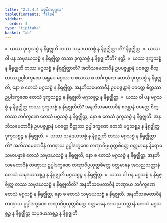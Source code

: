 ```yaml
---
title: "2.2.4.4 ပစ္စနီကပုဂ္ဂလ"
tableOfContents: false
sidebar:
  order: 4
type: "tipitaka"
basket: "ab"
---
```



<DynamicBreadcrumb />

<Division number="111">

<Paragraph number="570">
»  ယဿ ဒုက္ခသစ္စံ န နိရုဇ္ဈတိ တဿ သမုဒယသစ္စံ န နိရုဇ္ဈိတ္ထာတိ? နိရုဇ္ဈိတ္ထ.
</Paragraph>

<Paragraph number="571">
«  ယဿ ဝါ ပန သမုဒယသစ္စံ န နိရုဇ္ဈိတ္ထ တဿ ဒုက္ခသစ္စံ န နိရုဇ္ဈတီတိ? နတ္ထိ.
</Paragraph>

<Paragraph number="572">
»  ယဿ ဒုက္ခသစ္စံ န နိရုဇ္ဈတိ တဿ မဂ္ဂသစ္စံ န နိရုဇ္ဈိတ္ထာတိ?
</Paragraph>

<Paragraph number="573">
အဘိသမေတာဝီနံ ဥပပဇ္ဇန္တာနံ ပဝတ္တေ စိတ္တဿ ဥပ္ပါဒက္ခဏေ အရူပေ မဂ္ဂဿ စ ဖလဿ စ ဘင်္ဂက္ခဏေ တေသံ ဒုက္ခသစ္စံ န နိရုဇ္ဈတိ, နော စ တေသံ မဂ္ဂသစ္စံ န နိရုဇ္ဈိတ္ထ. အနဘိသမေတာဝီနံ ဥပပဇ္ဇန္တာနံ ပဝတ္တေ စိတ္တဿ ဥပ္ပါဒက္ခဏေ တေသံ ဒုက္ခသစ္စဉ္စ န နိရုဇ္ဈတိ မဂ္ဂသစ္စဉ္စ န နိရုဇ္ဈိတ္ထ.
</Paragraph>

<Paragraph number="574">
«  ယဿ ဝါ ပန မဂ္ဂသစ္စံ န နိရုဇ္ဈိတ္ထ တဿ ဒုက္ခသစ္စံ န နိရုဇ္ဈတီတိ?
</Paragraph>

<Paragraph number="575">
အနဘိသမေတာဝီနံ စဝန္တာနံ ပဝတ္တေ စိတ္တဿ ဘင်္ဂက္ခဏေ တေသံ မဂ္ဂသစ္စံ န နိရုဇ္ဈိတ္ထ, နော စ တေသံ ဒုက္ခသစ္စံ န နိရုဇ္ဈတိ. အနဘိသမေတာဝီနံ ဥပပဇ္ဇန္တာနံ ပဝတ္တေ စိတ္တဿ ဥပ္ပါဒက္ခဏေ တေသံ မဂ္ဂသစ္စဉ္စ န နိရုဇ္ဈိတ္ထ ဒုက္ခသစ္စဉ္စ န နိရုဇ္ဈတိ.
</Paragraph>

</Division>
<Division number="112">

<Paragraph number="576">
»  ယဿ သမုဒယသစ္စံ န နိရုဇ္ဈတိ တဿ မဂ္ဂသစ္စံ န နိရုဇ္ဈိတ္ထာတိ?
</Paragraph>

<Paragraph number="577">
အဘိသမေတာဝီနံ တဏှာယ ဥပ္ပါဒက္ခဏေ တဏှာဝိပ္ပယုတ္တစိတ္တေ ဝတ္တမာနေ နိရောဓသမာပန္နာနံ တေသံ သမုဒယသစ္စံ န နိရုဇ္ဈတိ, နော စ တေသံ မဂ္ဂသစ္စံ န နိရုဇ္ဈိတ္ထ. အနဘိသမေတာဝီနံ တဏှာယ ဥပ္ပါဒက္ခဏေ တဏှာဝိပ္ပယုတ္တစိတ္တေ ဝတ္တမာနေ အသညသတ္တာနံ တေသံ သမုဒယသစ္စဉ္စ န နိရုဇ္ဈတိ မဂ္ဂသစ္စဉ္စ န နိရုဇ္ဈိတ္ထ.
</Paragraph>

<Paragraph number="578">
«  ယဿ ဝါ ပန မဂ္ဂသစ္စံ န နိရုဇ္ဈိတ္ထ တဿ သမုဒယသစ္စံ န နိရုဇ္ဈတီတိ?
</Paragraph>

<Paragraph number="579">
အနဘိသမေတာဝီနံ တဏှာယ ဘင်္ဂက္ခဏေ တေသံ မဂ္ဂသစ္စံ န နိရုဇ္ဈိတ္ထ, နော စ တေသံ သမုဒယသစ္စံ န နိရုဇ္ဈတိ. အနဘိသမေတာဝီနံ တဏှာယ ဥပ္ပါဒက္ခဏေ တဏှာဝိပ္ပယုတ္တစိတ္တေ ဝတ္တမာနေ အသညသတ္တာနံ တေသံ မဂ္ဂသစ္စဉ္စ န နိရုဇ္ဈိတ္ထ သမုဒယသစ္စဉ္စ န နိရုဇ္ဈတိ.
</Paragraph>
</Division>